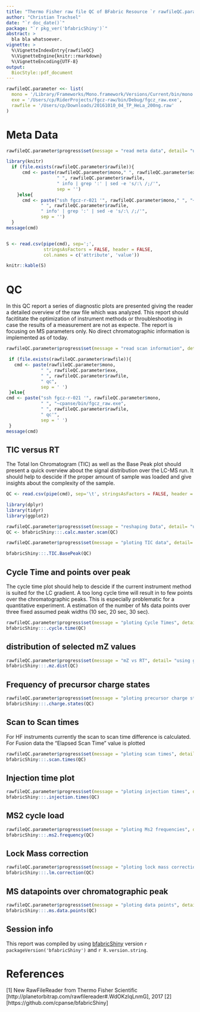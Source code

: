 ```yaml
---
title: "Thermo Fisher raw file QC of BFabric Resource `r rawfileQC.parameter$resourceid`"
author: "Christian Trachsel"
date: "`r doc_date()`"
package: "`r pkg_ver('bfabricShiny')`"
abstract: >
  bla bla whatsoever.
vignette: >
  %\VignetteIndexEntry{rawfileQC}
  %\VignetteEngine{knitr::rmarkdown}
  %\VignetteEncoding{UTF-8}
output: 
  BiocStyle::pdf_document
---
```


```r

rawfileQC.parameter <<- list(
  mono = '/Library/Frameworks/Mono.framework/Versions/Current/bin/mono',
  exe = '/Users/cp/RiderProjects/fgcz-raw/bin/Debug/fgcz_raw.exe',
  rawfile = '/Users/cp/Downloads/20161010_04_TP_HeLa_200ng.raw'
)


```

\newpage

# Meta Data

```r

rawfileQC.parameter$progress$set(message = "read meta data", detail= "using ThermorFileReader", value = 0.1)

library(knitr)
  if (file.exists(rawfileQC.parameter$rawfile)){
      cmd <- paste(rawfileQC.parameter$mono," ", rawfileQC.parameter$exe, 
                   " ", rawfileQC.parameter$rawfile,
                   " info | grep ':' | sed -e 's/:\ /;/'",
                   sep = '')
    }else{
      cmd <- paste("ssh fgcz-r-021 '", rawfileQC.parameter$mono," ", "~cpanse/bin/fgcz_raw.exe", 
             " ", rawfileQC.parameter$rawfile,
             " info' | grep ':' | sed -e 's/:\ /;/'",
             sep = '')
  }
message(cmd)


S <- read.csv(pipe(cmd), sep=';', 
              stringsAsFactors = FALSE, header = FALSE,
              col.names = c('attribute', 'value'))

knitr::kable(S)
```


# QC

In this QC report a series of diagnostic plots are presented giving the reader a detailed overview of the raw file which was analyzed. This report should facitlitate the optimization of instrument methods or throubleshooting in case the results of a measurement are not as expecte. The report is focusing on MS parameters only. No direct chromatographic information is implemented as of today.

```r
rawfileQC.parameter$progress$set(message = "read scan information", detail= "using ThermorFileReader", value = 0.3)

 if (file.exists(rawfileQC.parameter$rawfile)){
   cmd <- paste(rawfileQC.parameter$mono, 
             " ", rawfileQC.parameter$exe, 
             " ", rawfileQC.parameter$rawfile,
             " qc", 
             sep = ' ')
 }else{
cmd <- paste("ssh fgcz-r-021 '", rawfileQC.parameter$mono, 
             " ", "~cpanse/bin/fgcz_raw.exe", 
             " ", rawfileQC.parameter$rawfile,
             " qc'", 
             sep = ' ')
 }
message(cmd)
```

## TIC versus RT
The Total Ion Chromatogram (TIC) as well as the Base Peak plot should present a quick overview about the signal distribution over the LC-MS run. It should help to descide if the proper amount of sample was loaded and give insights about the complexity of the sample.

```r
QC <- read.csv(pipe(cmd), sep='\t', stringsAsFactors = FALSE, header = TRUE)

library(dplyr)
library(tidyr)
library(ggplot2)
```


```r
rawfileQC.parameter$progress$set(message = "reshaping Data", detail= "using magic", value = 0.4)
QC <- bfabricShiny:::.calc.master.scan(QC)

```

```r
rawfileQC.parameter$progress$set(message = "ploting TIC data", detail= "using ggplot2", value = 0.4)

bfabricShiny:::.TIC.BasePeak(QC)
```

## Cycle Time and points over peak

The cycle time plot should help to descide if the current instrument method is suited for the LC gradient. A too long cycle time will result in to few points over the chromatographic peaks. This is especially problematic for a quantitative experiment. A estimation of the number of Ms data points over three fixed assumed peak widths (10 sec, 20 sec, 30 sec). 

```r
rawfileQC.parameter$progress$set(message = "ploting Cycle Times", detail= "using ggplot2", value = 0.4)
bfabricShiny:::.cycle.time(QC)
```

## distribution of selected mZ values

```r
rawfileQC.parameter$progress$set(message = "mZ vs RT", detail= "using ggplot2", value = 0.4)
bfabricShiny:::.mz.dist(QC)
```

## Frequency of precursor charge states

```r
rawfileQC.parameter$progress$set(message = "ploting precursor charge states", detail= "using ggplot2", value = 0.4)
bfabricShiny:::.charge.states(QC)
```

## Scan to Scan times
For HF instruments currently the scan to scan time difference is calculated. For Fusion data the "Elapsed Scan Time" value is 
plotted

```r
rawfileQC.parameter$progress$set(message = "ploting scan times", detail= "using ggplot2", value = 0.4)
bfabricShiny:::.scan.times(QC)
```

## Injection time plot

```r
rawfileQC.parameter$progress$set(message = "ploting injection times", detail= "using ggplot2", value = 0.4)
bfabricShiny:::.injection.times(QC)
```

## MS2 cycle load

```r
rawfileQC.parameter$progress$set(message = "ploting Ms2 frequencies", detail= "using ggplot2", value = 0.4)
bfabricShiny:::.ms2.frequency(QC)
```

## Lock Mass correction

```r
rawfileQC.parameter$progress$set(message = "ploting lock mass corrections", detail= "using ggplot2", value = 0.4)
bfabricShiny:::.lm.correction(QC)
```

## MS datapoints over chromatographic peak

```r
rawfileQC.parameter$progress$set(message = "ploting data points", detail= "using ggplot2", value = 0.4)
bfabricShiny:::.ms.data.points(QC)
```

\newpage

## Session info

This report was compiled by using [bfabricShiny](https://github.com/cpanse/bfabricShiny) version `r packageVersion('bfabricShiny')` and `r R.version.string`.

# References

[1] New RawFileReader from Thermo Fisher Scientific [http://planetorbitrap.com/rawfilereader#.WdOKzIqLnmG], 2017
[2] [https://github.com/cpanse/bfabricShiny]
